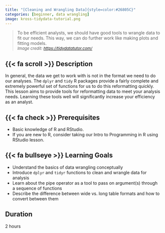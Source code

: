 ```yaml
---
title: "[Cleaning and Wrangling Data]{style=color:#26805C}"
categories: [beginner, data wrangling]
image: kross-tidydata-tutorial.png
---
```


> To be efficient analysts, we should have good tools to wrangle data to fit our needs. This way, we can do further work like making plots and fitting models. <font size="2">\
*Image credit: <https://tidydatatutor.com/>* </font>

## {{< fa scroll >}} Description

In general, the data we get to work with is not in the format we need to do our analyses. The `dplyr` and `tidy` R packages provide a fairly complete and extremely powerful set of functions for us to do this reformatting quickly. This lesson aims to provide tools for reformatting data to meet your analysis needs. Learning these tools well will significantly increase your efficiency as an analyst.

## {{< fa check >}} Prerequisites

-   Basic knowledge of R and RStudio.
-   If you are new to R, consider taking our Intro to Programming in R using RStudio lesson.

## {{< fa bullseye >}} Learning Goals

-   Understand the basics of data wrangling conceptually
-   Introduce `dplyr` and `tidyr` functions to clean and wrangle data for analysis
-   Learn about the pipe operator as a tool to pass on argument(s) through a sequence of functions
-   Describe the difference between wide vs. long table formats and how to convert between them

## <i class="fa-regular fa-clock"></i> Duration

2 hours

